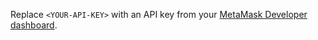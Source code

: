 Replace `<YOUR-API-KEY>` with an API key from your [MetaMask Developer dashboard](https://infura.io/dashboard).